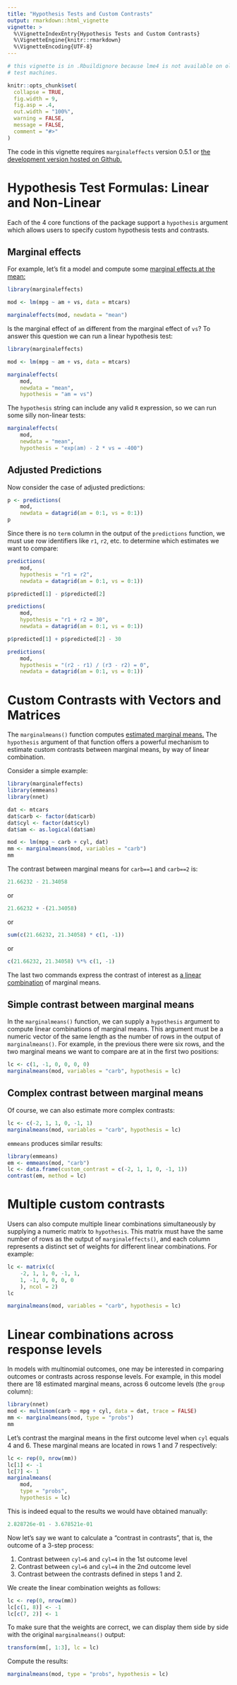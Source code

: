 ```yaml
---
title: "Hypothesis Tests and Custom Contrasts"
output: rmarkdown::html_vignette
vignette: >
  %\VignetteIndexEntry{Hypothesis Tests and Custom Contrasts}
  %\VignetteEngine{knitr::rmarkdown}
  %\VignetteEncoding{UTF-8}
---
```


```r
# this vignette is in .Rbuildignore because lme4 is not available on old CRAN
# test machines.

knitr::opts_chunk$set(
  collapse = TRUE,
  fig.width = 9,
  fig.asp = .4,
  out.width = "100%",
  warning = FALSE,
  message = FALSE,
  comment = "#>"
)
```

The code in this vignette requires `marginaleffects` version 0.5.1 or [the development version hosted on Github.](https://vincentarelbundock.github.io/marginaleffects/#installation)

# Hypothesis Test Formulas: Linear and Non-Linear

Each of the 4 core functions of the package support a `hypothesis` argument which allows users to specify custom hypothesis tests and contrasts. 


## Marginal effects

For example, let's fit a model and compute some [marginal effects at the mean:](https://vincentarelbundock.github.io/marginaleffects/articles/mfx03_mfx.html#marginal-effect-at-the-mean-mem)

```r
library(marginaleffects)

mod <- lm(mpg ~ am + vs, data = mtcars)

marginaleffects(mod, newdata = "mean")
```

Is the marginal effect of `am` different from the marginal effect of `vs`? To answer this question we can run a linear hypothesis test:

```r
library(marginaleffects)

mod <- lm(mpg ~ am + vs, data = mtcars)

marginaleffects(
    mod,
    newdata = "mean",
    hypothesis = "am = vs")
```

The `hypothesis` string can include any valid `R` expression, so we can run some silly non-linear tests:

```r
marginaleffects(
    mod,
    newdata = "mean",
    hypothesis = "exp(am) - 2 * vs = -400")
```

## Adjusted Predictions

Now consider the case of adjusted predictions:

```r
p <- predictions(
    mod,
    newdata = datagrid(am = 0:1, vs = 0:1))
p
```

Since there is no `term` column in the output of the `predictions` function, we must use row identifiers like `r1`, `r2`, etc. to determine which estimates we want to compare:

```r
predictions(
    mod,
    hypothesis = "r1 = r2",
    newdata = datagrid(am = 0:1, vs = 0:1))

p$predicted[1] - p$predicted[2]

predictions(
    mod,
    hypothesis = "r1 + r2 = 30",
    newdata = datagrid(am = 0:1, vs = 0:1))

p$predicted[1] + p$predicted[2] - 30

predictions(
    mod,
    hypothesis = "(r2 - r1) / (r3 - r2) = 0",
    newdata = datagrid(am = 0:1, vs = 0:1))
```

# Custom Contrasts with Vectors and Matrices

The `marginalmeans()` function computes [estimated marginal means.](https://vincentarelbundock.github.io/marginaleffects/articles/mfx04_marginalmeans.html) The `hypothesis` argument of that function offers a powerful mechanism to estimate custom contrasts between marginal means, by way of linear combination.

Consider a simple example:

```r
library(marginaleffects)
library(emmeans)
library(nnet)

dat <- mtcars
dat$carb <- factor(dat$carb)
dat$cyl <- factor(dat$cyl)
dat$am <- as.logical(dat$am)

mod <- lm(mpg ~ carb + cyl, dat)
mm <- marginalmeans(mod, variables = "carb")
mm
```

The contrast between marginal means for `carb==1` and `carb==2` is:

```r
21.66232 - 21.34058 
```

or

```r
21.66232 + -(21.34058)
```

or

```r
sum(c(21.66232, 21.34058) * c(1, -1))
```

or 

```r
c(21.66232, 21.34058) %*% c(1, -1)
```

The last two commands express the contrast of interest as [a linear combination](https://en.wikipedia.org/wiki/Linear_combination) of marginal means.

## Simple contrast between marginal means

In the `marginalmeans()` function, we can supply a `hypothesis` argument to compute linear combinations of marginal means. This argument must be a numeric vector of the same length as the number of rows in the output of `marginalmeans()`. For example, in the previous there were six rows, and the two marginal means we want to compare are at in the first two positions:

```r
lc <- c(1, -1, 0, 0, 0, 0)
marginalmeans(mod, variables = "carb", hypothesis = lc)
```

## Complex contrast between marginal means

Of course, we can also estimate more complex contrasts:

```r
lc <- c(-2, 1, 1, 0, -1, 1)
marginalmeans(mod, variables = "carb", hypothesis = lc)
```

`emmeans` produces similar results:

```r
library(emmeans)
em <- emmeans(mod, "carb")
lc <- data.frame(custom_contrast = c(-2, 1, 1, 0, -1, 1))
contrast(em, method = lc)
```

# Multiple custom contrasts

Users can also compute multiple linear combinations simultaneously by supplying a numeric matrix to `hypothesis`. This matrix must have the same number of rows as the output of `marginaleffects()`, and each column represents a distinct set of weights for different linear combinations. For example:

```r
lc <- matrix(c(
    -2, 1, 1, 0, -1, 1,
    1, -1, 0, 0, 0, 0
    ), ncol = 2)
lc

marginalmeans(mod, variables = "carb", hypothesis = lc)
```

# Linear combinations across response levels

In models with multinomial outcomes, one may be interested in comparing outcomes or contrasts across response levels. For example, in this model there are 18 estimated marginal means, across 6 outcome levels (the `group` column):

```r
library(nnet)
mod <- multinom(carb ~ mpg + cyl, data = dat, trace = FALSE)
mm <- marginalmeans(mod, type = "probs")
mm
```

Let's contrast the marginal means in the first outcome level when `cyl` equals 4 and 6. These marginal means are located in rows 1 and 7 respectively:

```r
lc <- rep(0, nrow(mm))
lc[1] <- -1
lc[7] <- 1
marginalmeans(
    mod,
    type = "probs",
    hypothesis = lc)
```

This is indeed equal to the results we would have obtained manually:

```r
2.828726e-01 - 3.678521e-01
```

Now let's say we want to calculate a "contrast in contrasts", that is, the outcome of a 3-step process:

1. Contrast between `cyl=6` and `cyl=4` in the 1st outcome level
2. Contrast between `cyl=6` and `cyl=4` in the 2nd outcome level
3. Contrast between the contrasts defined in steps 1 and 2.

We create the linear combination weights as follows:

```r
lc <- rep(0, nrow(mm))
lc[c(1, 8)] <- -1
lc[c(7, 2)] <- 1
```

To make sure that the weights are correct, we can display them side by side with the original `marginalmeans()` output:

```r
transform(mm[, 1:3], lc = lc)
```

Compute the results:

```r
marginalmeans(mod, type = "probs", hypothesis = lc)
```
